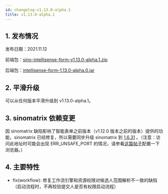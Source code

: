 ```yaml
---
id: changelog-v1.13.0-alpha.1
title: v1.13.0-alpha.1
---
```



## 1. 发布情况

发布日期：2021.11.12

前端包：[sino-intellisense-form-v1.13.0-alpha.1.zip](http://sino-intellisense-form.oss-cn-beijing.aliyuncs.com/v1.13.0-alpha.0/sino-intellisense-form-v1.13.0-alpha.1.zip)

后端包：[intellisense-form-1.13.0-alpha.0.jar](http://sino-intellisense-form.oss-cn-beijing.aliyuncs.com/v1.13.0-alpha.0/intellisense-form-1.13.0-alpha.0.jar)

## 2. 平滑升级

可以从任何版本平滑升级到 v1.13.0-alpha.1。

## 3. sinomatrix 依赖变更

因 sinomatrix 缺陷影响了智能表单之前版本（v1.12.0 版本之前的版本）提供的功能，sinomatrix 已经修复，所以需要同步升级 sinomatrix 到 [1.6.31](http://47.93.34.153:10080/sino-matrix/sino-matrix/blob/master/CHANGELOG.md) 。（注意：访问此地址时可能会出现 ERR_UNSAFE_PORT 的情况，请参看[这篇帖子](https://blog.csdn.net/kjcxmx/article/details/118122483)配置一下浏览器。）

## 4. 主要特性

- fix(workflow): 修复工作流引擎和资源权限对候选人范围解析不一致的缺陷（启动流程时，不再校验提交人是否有权限启动流程）
